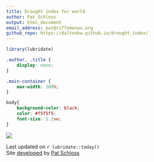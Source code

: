 ```yaml
---
title: Drought index for world
author: Pat Schloss
output: html_document
email_address: pat@riffomonas.org
github_repo: https://daltonkw.github.io/drought_index/
---
```


```r
library(lubridate)
```

```css
.author, .title {
    display: none;
}

.main-container {
    max-width: 100%;
}

body{
    background-color: black;
    color: #f5f5f5;
    font-size: 1.2vw;
}
```

![](figures/world_drought.png)


Last updated on `r lubridate::today()`  
Site [developed](`r rmarkdown::metadata$github_repo`) by [Pat Schloss](mailto:`r rmarkdown::metadata$email_address`)